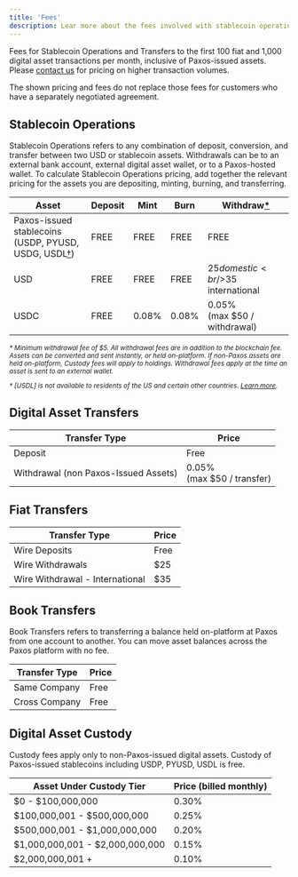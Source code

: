 ```yaml
---
title: 'Fees'
description: Lear more about the fees involved with stablecoin operations, transfers and digital asset custody.
---
```


[support]: https://support.paxos.com/hc/en-us/requests/new
[Learn more]: https://liftdollar.com/terms-and-conditions/

Fees for Stablecoin Operations and Transfers to the first 100 fiat and 1,000 digital asset transactions per month, inclusive of Paxos-issued assets. Please [contact us][support] for pricing on higher transaction volumes.

<Tip>

The shown pricing and fees do not replace those fees for customers who have a separately negotiated agreement.

</Tip>

## Stablecoin Operations

Stablecoin Operations refers to any combination of deposit, conversion, and transfer between two USD or stablecoin assets.
Withdrawals can be to an external bank account, external digital asset wallet, or to a Paxos-hosted wallet.
To calculate Stablecoin Operations pricing, add together the relevant pricing for the assets you are depositing, minting, burning, and transferring.

| Asset | Deposit | Mint | Burn | Withdraw[\*](#withdraw-note) |
| --- | --- | --- | --- | --- |
| Paxos-issued stablecoins<br/>(USDP, PYUSD, USDG, USDL[†](#usdl-restrictions)) | FREE | FREE | FREE | FREE |
| USD | FREE | FREE | FREE | $25 domestic<br/>$35 international |
| USDC | FREE | 0.08% | 0.08% | 0.05%<br/>(max $50 / withdrawal) |

<small id="withdraw-note">
<em>

\* Minimum withdrawal fee of $5.
All withdrawal fees are in addition to the blockchain fee.
Assets can be converted and sent instantly, or held on-platform.
If non-Paxos assets are held on-platform, Custody fees will apply to holdings. Withdrawal fees apply at the time an asset is sent to an external wallet.

</em>
</small>

<small id="usdl-restrictions">
<em>

† [USDL] is not available to residents of the US and certain other countries. [Learn more].

</em>
</small>

## Digital Asset Transfers

| Transfer Type | Price | 
| --- | --- |
| Deposit | Free |
| Withdrawal (non Paxos-Issued Assets) | 0.05%<br/>(max $50 / transfer) |

## Fiat Transfers

| Transfer Type | Price | 
| --- | --- |
| Wire Deposits | Free |
| Wire Withdrawals | $25 |
| Wire Withdrawal - International | $35 |

## Book Transfers

Book Transfers refers to transferring a balance held on-platform at Paxos from one account to another.
You can move asset balances across the Paxos platform with no fee.

| Transfer Type | Price | 
| --- | --- |
| Same Company | Free |
| Cross Company | Free |

## Digital Asset Custody

Custody fees apply only to non-Paxos-issued digital assets.
Custody of Paxos-issued stablecoins including USDP, PYUSD, USDL is free.

| Asset Under Custody Tier | Price (billed monthly) |
| --- | --- |
| $0 - $100,000,000 | 0.30% |
$100,000,001 - $500,000,000 | 0.25% |
| $500,000,001 - $1,000,000,000 | 0.20% |
| $1,000,000,001 - $2,000,000,000 | 0.15% |
$2,000,000,001 + | 0.10% |
